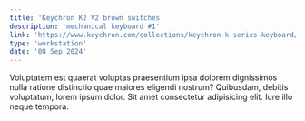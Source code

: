 ```yaml
---
title: 'Keychron K2 V2 brown switches'
description: 'mechanical keyboard #1'
link: 'https://www.keychron.com/collections/keychron-k-series-keyboard/products/keychron-k2-wireless-mechanical-keyboard'
type: 'workstation'
date: '08 Sep 2024'
---
```


Voluptatem est quaerat voluptas praesentium ipsa dolorem dignissimos nulla ratione distinctio quae maiores eligendi nostrum? Quibusdam, debitis voluptatum, lorem ipsum dolor. Sit amet consectetur adipisicing elit. Iure illo neque tempora.
